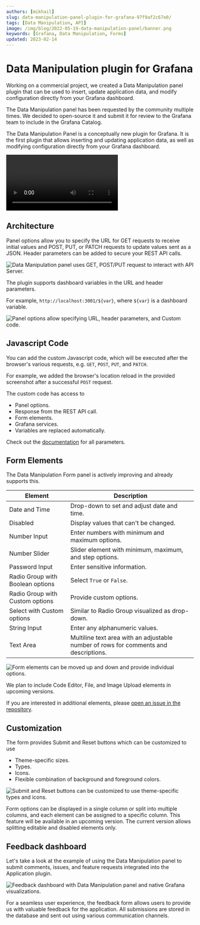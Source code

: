 ```yaml
---
authors: [mikhail]
slug: data-manipulation-panel-plugin-for-grafana-97f9af2c67e0/
tags: [Data Manipulation, API]
image: /img/blog/2022-05-19-data-manipulation-panel/banner.png
keywords: [Grafana, Data Manipulation, Forms]
updated: 2023-02-14
---
```



# Data Manipulation plugin for Grafana

Working on a commercial project, we created a Data Manipulation panel plugin that can be used to insert, update application data, and modify configuration directly from your Grafana dashboard.

The Data Manipulation panel has been requested by the community multiple times. We decided to open-source it and submit it for review to the Grafana team to include in the Grafana Catalog.

The Data Manipulation Panel is a conceptually new plugin for Grafana. It is the first plugin that allows inserting and updating application data, as well as modifying configuration directly from your Grafana dashboard.

<Video
  src="https://www.youtube.com/embed/DXALVG8GijM"
  title="Manual data entering and User input into Dashboard."
/>

## Architecture

Panel options allow you to specify the URL for GET requests to receive initial values and POST, PUT, or PATCH requests to update values sent as a JSON. Header parameters can be added to secure your REST API calls.

<Image
  title="Data Manipulation panel uses GET, POST/PUT request to interact with API Server."
  src="/img/blog/2022-05-19-data-manipulation-panel/form-api.png"
  lazy={false}
/>

The plugin supports dashboard variables in the URL and header parameters.

For example, `http://localhost:3001/${var}`, where `${var}` is a dashboard variable.

<Image
  title="Panel options allow specifying URL, header parameters, and Custom code."
  src="/img/blog/2022-05-19-data-manipulation-panel/panel.png"
/>

## Javascript Code

You can add the custom Javascript code, which will be executed after the browser's various requests, e.g. `GET`, `POST`, `PUT`, and `PATCH`.

For example, we added the browser's location reload in the provided screenshot after a successful `POST` request.

The custom code has access to

- Panel options.
- Response from the REST API call.
- Form elements.
- Grafana services.
- Variables are replaced automatically.

Check out the [documentation](/plugins/volkovlabs-form-panel/code) for all parameters.

## Form Elements

The Data Manipulation Form panel is actively improving and already supports this.

| Element                          | Description                                                                          |
| -------------------------------- | ------------------------------------------------------------------------------------ |
| Date and Time                    | Drop-down to set and adjust date and time.                                           |
| Disabled                         | Display values that can't be changed.                                                |
| Number Input                     | Enter numbers with minimum and maximum options.                                      |
| Number Slider                    | Slider element with minimum, maximum, and step options.                              |
| Password Input                   | Enter sensitive information.                                                         |
| Radio Group with Boolean options | Select `True` or `False`.                                                            |
| Radio Group with Custom options  | Provide custom options.                                                              |
| Select with Custom options       | Similar to Radio Group visualized as drop-down.                                      |
| String Input                     | Enter any alphanumeric values.                                                       |
| Text Area                        | Multiline text area with an adjustable number of rows for comments and descriptions. |

<Image
  title="Form elements can be moved up and down and provide individual options."
  src="/img/blog/2022-05-19-data-manipulation-panel/elements.png"
/>

We plan to include Code Editor, File, and Image Upload elements in upcoming versions.

If you are interested in additional elements, please [open an issue in the repository](https://github.com/volkovlabs/volkovlabs-form-panel).

## Customization

The form provides Submit and Reset buttons which can be customized to use

- Theme-specific sizes.
- Types.
- Icons.
- Flexible combination of background and foreground colors.

<Image
  title="Submit and Reset buttons can be customized to use theme-specific types and icons."
  src="/img/blog/2022-05-19-data-manipulation-panel/buttons.png"
/>

Form options can be displayed in a single column or split into multiple columns, and each element can be assigned to a specific column. This feature will be available in an upcoming version. The current version allows splitting editable and disabled elements only.

## Feedback dashboard

Let's take a look at the example of using the Data Manipulation panel to submit comments, issues, and feature requests integrated into the Application plugin.

<Image
  title="Feedback dashboard with Data Manipulation panel and native Grafana visualizations."
  src="/img/blog/2022-05-19-data-manipulation-panel/feedback.png"
/>

For a seamless user experience, the feedback form allows users to provide us with valuable feedback for the application. All submissions are stored in the database and sent out using various communication channels.
